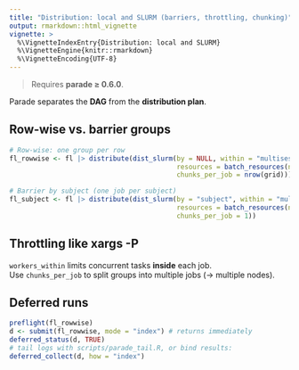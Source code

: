 ```yaml
---
title: "Distribution: local and SLURM (barriers, throttling, chunking)"
output: rmarkdown::html_vignette
vignette: >
  %\VignetteIndexEntry{Distribution: local and SLURM}
  %\VignetteEngine{knitr::rmarkdown}
  %\VignetteEncoding{UTF-8}
---
```


> Requires **parade ≥ 0.6.0**.

Parade separates the **DAG** from the **distribution plan**.

## Row-wise vs. barrier groups

```r
# Row-wise: one group per row
fl_rowwise <- fl |> distribute(dist_slurm(by = NULL, within = "multisession", workers_within = 64,
                                          resources = batch_resources(nodes=1, cpus_per_task=64, time="2h"),
                                          chunks_per_job = nrow(grid)))

# Barrier by subject (one job per subject)
fl_subject <- fl |> distribute(dist_slurm(by = "subject", within = "multisession", workers_within = 8,
                                          resources = batch_resources(nodes=1, cpus_per_task=8, time="2h"),
                                          chunks_per_job = 1))
```

## Throttling like xargs -P

`workers_within` limits concurrent tasks **inside** each job.  
Use `chunks_per_job` to split groups into multiple jobs (→ multiple nodes).

## Deferred runs

```r
preflight(fl_rowwise)
d <- submit(fl_rowwise, mode = "index") # returns immediately
deferred_status(d, TRUE)
# tail logs with scripts/parade_tail.R, or bind results:
deferred_collect(d, how = "index")
```
